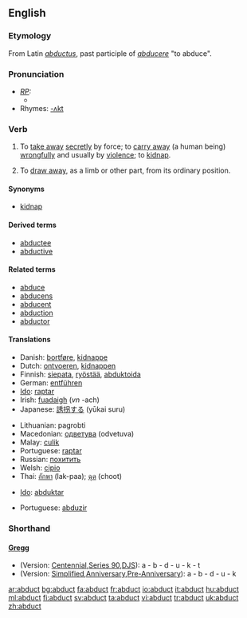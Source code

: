==English==

===Etymology===
From Latin ''[[abductus]]'', past participle of ''[[abducere]]'' "to abduce".

===Pronunciation===
* ''[[RP]]:''
** {{IPA|/æbˈdʌkt/}}
*Rhymes: [[Rhymes:English:-ʌkt|-ʌkt]]

===Verb===
{{en-verb}}

# {{transitive}} To [[take away]] [[secretly]] by force; to [[carry away]] (a human being) [[wrongfully]] and usually by [[violence]]; to [[kidnap]].
# {{transitive}} To [[draw away]], as a limb or other part, from its ordinary position.

====Synonyms====
* [[kidnap]]

====Derived terms====
* [[abductee]]
* [[abductive]]

====Related terms====
* [[abduce]]
* [[abducens]]
* [[abducent]]
* [[abduction]]
* [[abductor]]

====Translations====
{{trans-top|to take away}}
*Danish: [[bortføre]], [[kidnappe]]
*Dutch: [[ontvoeren]], [[kidnappen]]
*Finnish: [[siepata]], [[ryöstää]], [[abduktoida]]
*German: [[entführen]]
*[[Ido]]: [[raptar]]
*Irish: [[fuadaigh]] (''vn'' -ach)
*Japanese: [[誘拐する]] (yūkai suru)
{{trans-mid}}
*Lithuanian: pagrobti
*Macedonian: [[одветува]] (odvetuva)
*Malay: [[culik]]
*Portuguese: [[raptar]]
*Russian: [[похитить]]
*Welsh: [[cipio]]
*Thai: [[ลักพา]] (lak-paa); [[ฉุด]] (choot)
{{trans-bottom}}

{{trans-top|to draw away from its ordinary position}}
*[[Ido]]: [[abduktar]]
{{trans-mid}}
*Portuguese: [[abduzir]]
{{trans-bottom}}

===Shorthand===

====[http://en.wikipedia.org/wiki/Gregg_Shorthand Gregg]====
{{rfc-header|[http://en.wikipedia.org/wiki/Gregg_Shorthand Gregg]}}
* (Version: [http://en.wikipedia.org/wiki/Gregg_Shorthand#Centennial_Gregg_Shorthand Centennial],[http://en.wikipedia.org/wiki/Gregg_Shorthand#Series_90_Gregg_Shorthand  Series 90],[http://en.wikipedia.org/wiki/Gregg_Shorthand#Diamond_Jubilee_Gregg_Shorthand  DJS]): a - b - d - u - k - t
* (Version: [http://en.wikipedia.org/wiki/Gregg_Shorthand#Simplified_Gregg_Shorthand Simplified],[http://en.wikipedia.org/wiki/Gregg_Shorthand#Anniversary_Gregg_Shorthand Anniversary],[http://en.wikipedia.org/wiki/Gregg_Shorthand#Pre-Anniversary_Gregg_Shorthand Pre-Anniversary]): a - b - d - u - k

[[ar:abduct]]
[[bg:abduct]]
[[fa:abduct]]
[[fr:abduct]]
[[io:abduct]]
[[it:abduct]]
[[hu:abduct]]
[[ml:abduct]]
[[fi:abduct]]
[[sv:abduct]]
[[ta:abduct]]
[[vi:abduct]]
[[tr:abduct]]
[[uk:abduct]]
[[zh:abduct]]